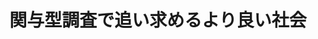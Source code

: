 ﻿---
title: "関与型調査で追い求めるより良い社会"
category: "リベラルアーツ"
vol: "91"
interviewee: "弓山 達也"
url: "http://yumiyama.my.coocan.jp/"
tags: []
pdf: "91-1-yumiyama.pdf"
facephoto: ""
career: ""
preface: "弓山先生の研究室では関与型調査という手法を用いてスピリチュアリティについて研究を行なっている。 この手法を用いることでより社会に働きかけるような研究を行えるという。本稿ではそのような手法を用 いて行なっている二つの研究について紹介するとともに、先生の研究に対する考え方について触れていく。"
---

